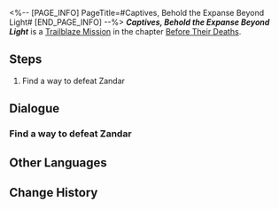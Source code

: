 <%-- [PAGE_INFO]
PageTitle=#Captives, Behold the Expanse Beyond Light#
[END_PAGE_INFO] --%>
{{Stub|Dialogue.}}
{{Mission Infobox
|id            = 1040616
|title         = 
|image         = <!--Mission Captives, Behold the Expanse Beyond Light.png-->
|type          = Trailblaze
|event_name    = 
|chapter       = Before Their Deaths
|requirements  = {{subst:void|<!--Unknown: {"Type":"Manual"}-->}}
|summary       = <!--official mission summary from Fate's Atlas-->
|characters    = Trailblazer
|startLocation = [[Amphoreus]] - [[Imperator's Marmoreal Palace]]
|world         = Amphoreus
|area          = Imperator's Marmoreal Palace
|prev          = 
|next          = 
|rewards       = Trailblaze EXP*1,200; Stellar Jade*150; Traveler's Guide*20; Disorder Ambrosia*480; Beneath the Bubbles*1 { text = ''Beneath the Bubbles'' }; Frozen Tides*1 { text = ''Frozen Tides'' }; Credit*150,000
}}
'''''Captives, Behold the Expanse Beyond Light''''' is a [[Trailblaze Mission]] in the chapter [[Before Their Deaths]].

==Steps==
# Find a way to defeat Zandar

<!--
==Gameplay Notes==

--><!--
==Trial Character==

-->
==Dialogue==
{{Stub Dialogue}}
===Find a way to defeat Zandar{{subst:void|<!--104061601-->}}===
{{Mission Description|type=trailblaze|location=Imperator's Marmoreal Palace|The music for the curtain call has begun to play, and the show nears its end... But before that, the silent audience will offer you their applause, celebrating your completion of this tragedy, commemorating your path toward the next tragedy.<br />Toward the tragedy he yearns for.<br />Either banish the audience from this mythical theater, or let this performance become the swan song of all creation.}}
{{Dialogue Start}}
:{{tx}}
{{Dialogue End}}

==Other Languages==
{{Other Languages
|en   = Captives, Behold the Expanse Beyond Light
|zhs  = 囚人啊，踏过日影见沧溟
|zht  = 囚人啊，踏過日影見滄溟
|ja   = 囚人よ、影を踏み越え蒼海を仰げ
|ko   = 죄수여, 그림자를 딛고 푸른 바다를 봐다오
|es   = Prisionero, contempla el mar allende el sol
|fr   = Captifs, contemplez l'immensité au-delà du soleil
|ru   = О узник, перешагни тень и узри море
|th   = นักโทษเอ๋ย จงข้ามผ่านเงาตะวัน เพื่อยลห้วงทะเล
|vi   = Hỡi Tù Nhân, Hãy Bước Qua Bóng Nắng Để Thấy Biển Trời
|de   = Gefangene, schaut in die Weiten jenseits des Lichts
|id   = Tahanan, Langkahi Bayangan Mentari Menuju Samudra Biru
|pt   = Cativos, Contemplem a Vastidão Além da Luz
}}

==Change History==
{{Change History|3.5}}
